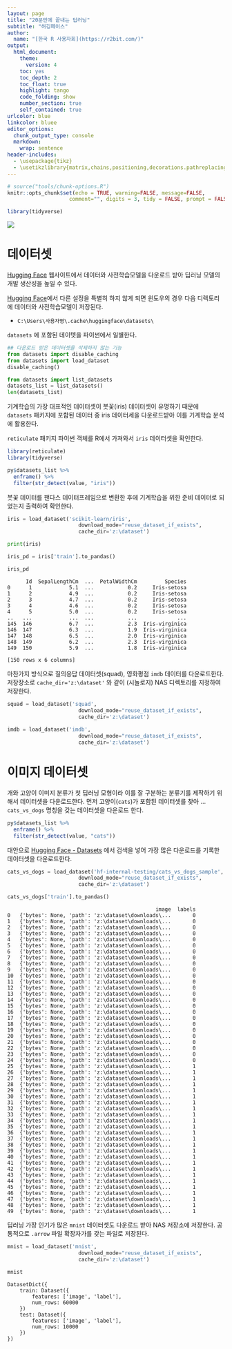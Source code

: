 ```yaml
---
layout: page
title: "20분만에 끝내는 딥러닝"
subtitle: "허깅페이스"
author:
  name: "[한국 R 사용자회](https://r2bit.com/)"
output:
  html_document: 
    theme:
      version: 4
    toc: yes
    toc_depth: 2
    toc_float: true
    highlight: tango
    code_folding: show
    number_section: true
    self_contained: true
urlcolor: blue
linkcolor: bluee
editor_options: 
  chunk_output_type: console
  markdown: 
    wrap: sentence
header-includes: 
  - \usepackage{tikz}
  - \usetikzlibrary{matrix,chains,positioning,decorations.pathreplacing,arrows}
---
```


```r
# source("tools/chunk-options.R")
knitr::opts_chunk$set(echo = TRUE, warning=FALSE, message=FALSE,
                    comment="", digits = 3, tidy = FALSE, prompt = FALSE, fig.align = 'center')

library(tidyverse)
```

![](assets/cloud/huggingface-cache.png)

# 데이터셋

[Hugging Face](https://huggingface.co/) 웹사이트에서 데이터와 사전학습모델을
다운로드 받아 딥러닝 모델의 개발 생산성을 높일 수 있다.

[Hugging Face](https://huggingface.co/)에서 다른 설정을 특별히 하지 않게 되면 
윈도우의 경우 다음 디렉토리에 데이터와 사전학습모델이 저장된다.

- `C:\Users\사용자명\.cache\huggingface\datasets\`

`datasets` 에 포함된 데이텟을 파이썬에서 일별한다. 

```python
## 다운로드 받은 데이터셋을 삭제하지 않는 기능
from datasets import disable_caching
from datasets import load_dataset
disable_caching()

from datasets import list_datasets
datasets_list = list_datasets()
len(datasets_list)

```

기계학습의 가장 대표적인 데이터셋이 붓꽃(iris) 데이터셋이 유명하기 때문에 
`datasets` 패키지에 포함된 데이터 중 iris 데이터세을 다운로드받아 이를 
기계학습 분석에 활용한다.

`reticulate` 패키지 파이썬 객체를 R에서 가져와서 `iris` 데이터셋을 확인한다.


```r
library(reticulate)
library(tidyverse)

py$datasets_list %>% 
  enframe() %>% 
  filter(str_detect(value, "iris"))
```

붓꽃 데이터를 팬다스 데이터프레임으로 변환한 후에 기계학습을 위한 준비 데이터로 되었는지 출력하여 확인한다.

```python
iris = load_dataset('scikit-learn/iris', 
                       download_mode="reuse_dataset_if_exists",
                       cache_dir='z:\dataset')

print(iris)

iris_pd = iris['train'].to_pandas()

iris_pd
```

```
      Id  SepalLengthCm  ...  PetalWidthCm         Species
0      1            5.1  ...           0.2     Iris-setosa
1      2            4.9  ...           0.2     Iris-setosa
2      3            4.7  ...           0.2     Iris-setosa
3      4            4.6  ...           0.2     Iris-setosa
4      5            5.0  ...           0.2     Iris-setosa
..   ...            ...  ...           ...             ...
145  146            6.7  ...           2.3  Iris-virginica
146  147            6.3  ...           1.9  Iris-virginica
147  148            6.5  ...           2.0  Iris-virginica
148  149            6.2  ...           2.3  Iris-virginica
149  150            5.9  ...           1.8  Iris-virginica

[150 rows x 6 columns]
```


마찬가지 방식으로 질의응답 데이터셋(squad), 영화평점 `imdb` 데이터를 다운로드한다.
저장장소로 `cache_dir='z:\dataset'` 와 같이 (시놀로지) NAS 디렉토리를 지정하여 저장한다.

```python
squad = load_dataset('squad', 
                       download_mode="reuse_dataset_if_exists",
                       cache_dir='z:\dataset')
                       
imdb = load_dataset('imdb', 
                       download_mode="reuse_dataset_if_exists",
                       cache_dir='z:\dataset')
```


# 이미지 데이터셋

개와 고양이 이미지 분류가 첫 딥러닝 모형이라 이를 잘 구분하는 분류기를 제작하기 위해서 
데이터셋을 다운로드한다. 먼저 고양이(`cats`)가 포함된 데이터셋를 찾아 ... `cats_vs_dogs` 명칭을 갖는 데이터셋을 다운로드 한다.

```r
py$datasets_list %>% 
  enframe() %>% 
  filter(str_detect(value, "cats"))
```

대안으로 [Hugging Face - Datasets](https://huggingface.co/datasets) 에서 검색을 넣어 
가장 많은 다운로드를 기록한 데이터셋을 다운로드한다.


```python
cats_vs_dogs = load_dataset('hf-internal-testing/cats_vs_dogs_sample', 
                       download_mode="reuse_dataset_if_exists",
                       cache_dir='z:\dataset')

cats_vs_dogs['train'].to_pandas()
```

```
                                                image  labels
0   {'bytes': None, 'path': 'z:\dataset\downloads\...       0
1   {'bytes': None, 'path': 'z:\dataset\downloads\...       0
2   {'bytes': None, 'path': 'z:\dataset\downloads\...       0
3   {'bytes': None, 'path': 'z:\dataset\downloads\...       0
4   {'bytes': None, 'path': 'z:\dataset\downloads\...       0
5   {'bytes': None, 'path': 'z:\dataset\downloads\...       0
6   {'bytes': None, 'path': 'z:\dataset\downloads\...       0
7   {'bytes': None, 'path': 'z:\dataset\downloads\...       0
8   {'bytes': None, 'path': 'z:\dataset\downloads\...       0
9   {'bytes': None, 'path': 'z:\dataset\downloads\...       0
10  {'bytes': None, 'path': 'z:\dataset\downloads\...       0
11  {'bytes': None, 'path': 'z:\dataset\downloads\...       0
12  {'bytes': None, 'path': 'z:\dataset\downloads\...       0
13  {'bytes': None, 'path': 'z:\dataset\downloads\...       0
14  {'bytes': None, 'path': 'z:\dataset\downloads\...       0
15  {'bytes': None, 'path': 'z:\dataset\downloads\...       0
16  {'bytes': None, 'path': 'z:\dataset\downloads\...       0
17  {'bytes': None, 'path': 'z:\dataset\downloads\...       0
18  {'bytes': None, 'path': 'z:\dataset\downloads\...       0
19  {'bytes': None, 'path': 'z:\dataset\downloads\...       0
20  {'bytes': None, 'path': 'z:\dataset\downloads\...       0
21  {'bytes': None, 'path': 'z:\dataset\downloads\...       0
22  {'bytes': None, 'path': 'z:\dataset\downloads\...       0
23  {'bytes': None, 'path': 'z:\dataset\downloads\...       0
24  {'bytes': None, 'path': 'z:\dataset\downloads\...       0
25  {'bytes': None, 'path': 'z:\dataset\downloads\...       1
26  {'bytes': None, 'path': 'z:\dataset\downloads\...       1
27  {'bytes': None, 'path': 'z:\dataset\downloads\...       1
28  {'bytes': None, 'path': 'z:\dataset\downloads\...       1
29  {'bytes': None, 'path': 'z:\dataset\downloads\...       1
30  {'bytes': None, 'path': 'z:\dataset\downloads\...       1
31  {'bytes': None, 'path': 'z:\dataset\downloads\...       1
32  {'bytes': None, 'path': 'z:\dataset\downloads\...       1
33  {'bytes': None, 'path': 'z:\dataset\downloads\...       1
34  {'bytes': None, 'path': 'z:\dataset\downloads\...       1
35  {'bytes': None, 'path': 'z:\dataset\downloads\...       1
36  {'bytes': None, 'path': 'z:\dataset\downloads\...       1
37  {'bytes': None, 'path': 'z:\dataset\downloads\...       1
38  {'bytes': None, 'path': 'z:\dataset\downloads\...       1
39  {'bytes': None, 'path': 'z:\dataset\downloads\...       1
40  {'bytes': None, 'path': 'z:\dataset\downloads\...       1
41  {'bytes': None, 'path': 'z:\dataset\downloads\...       1
42  {'bytes': None, 'path': 'z:\dataset\downloads\...       1
43  {'bytes': None, 'path': 'z:\dataset\downloads\...       1
44  {'bytes': None, 'path': 'z:\dataset\downloads\...       1
45  {'bytes': None, 'path': 'z:\dataset\downloads\...       1
46  {'bytes': None, 'path': 'z:\dataset\downloads\...       1
47  {'bytes': None, 'path': 'z:\dataset\downloads\...       1
48  {'bytes': None, 'path': 'z:\dataset\downloads\...       1
49  {'bytes': None, 'path': 'z:\dataset\downloads\...       1
```

딥러닝 가장 인기가 많은 `mnist` 데이터셋도 다운로드 받아 NAS 저장소에 저장한다.
공통적으로 `.arrow` 파일 확장자가를 갖는 파일로 저장된다.

```python
mnist = load_dataset('mnist', 
                       download_mode="reuse_dataset_if_exists",
                       cache_dir='z:\dataset')

mnist
```

```
DatasetDict({
    train: Dataset({
        features: ['image', 'label'],
        num_rows: 60000
    })
    test: Dataset({
        features: ['image', 'label'],
        num_rows: 10000
    })
})
```

